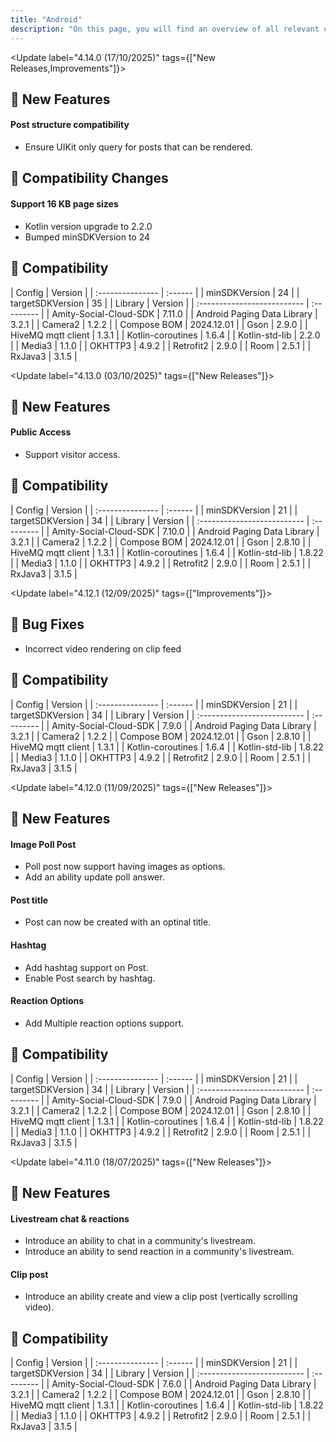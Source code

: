 ```yaml
---
title: "Android"
description: "On this page, you will find an overview of all relevant changes to the Social Plus UIKit"
---
```


<Update label="4.14.0  (17/10/2025)" tags={["New Releases,Improvements"]}>
  ## 🚀 New Features

  #### Post structure compatibility

  - Ensure UIKit only query for posts that can be rendered.

  ## 🚨 Compatibility Changes

  #### Support 16 KB page sizes

  - Kotlin version upgrade to 2.2.0
  - Bumped minSDKVersion to 24

  ## 🧩 Compatibility

  <AccordionGroup>
    <Accordion title="Android SDK" icon="gear">
      | Config           | Version |
      | :--------------- | :------ |
      | minSDKVersion    | 24      |
      | targetSDKVersion | 35      |
    </Accordion>
    <Accordion title="Dependencies" icon="book">
      | Library                     | Version    |
      | :-------------------------- | :--------- |
      | Amity-Social-Cloud-SDK      | 7.11.0     |
      | Android Paging Data Library | 3.2.1      |
      | Camera2                     | 1.2.2      |
      | Compose BOM                 | 2024.12.01 |
      | Gson                        | 2.9.0      |
      | HiveMQ mqtt client          | 1.3.1      |
      | Kotlin-coroutines           | 1.6.4      |
      | Kotlin-std-lib              | 2.2.0      |
      | Media3                      | 1.1.0      |
      | OKHTTP3                     | 4.9.2      |
      | Retrofit2                   | 2.9.0      |
      | Room                        | 2.5.1      |
      | RxJava3                     | 3.1.5      |
    </Accordion>
  </AccordionGroup>
</Update>

<Update label="4.13.0  (03/10/2025)" tags={["New Releases"]}>
  ## 🚀 New Features

  #### Public Access
  - Support visitor access.

  ## 🧩 Compatibility

  <AccordionGroup>
    <Accordion title="Android SDK" icon="gear">
      | Config           | Version |
      | :--------------- | :------ |
      | minSDKVersion    | 21      |
      | targetSDKVersion | 34      |
    </Accordion>
    <Accordion title="Dependencies" icon="book">
      | Library                     | Version    |
      | :-------------------------- | :--------- |
      | Amity-Social-Cloud-SDK      | 7.10.0     |
      | Android Paging Data Library | 3.2.1      |
      | Camera2                     | 1.2.2      |
      | Compose BOM                 | 2024.12.01 |
      | Gson                        | 2.8.10     |
      | HiveMQ mqtt client          | 1.3.1      |
      | Kotlin-coroutines           | 1.6.4      |
      | Kotlin-std-lib              | 1.8.22     |
      | Media3                      | 1.1.0      |
      | OKHTTP3                     | 4.9.2      |
      | Retrofit2                   | 2.9.0      |
      | Room                        | 2.5.1      |
      | RxJava3                     | 3.1.5      |
    </Accordion>
  </AccordionGroup>
</Update>

<Update label="4.12.1  (12/09/2025)" tags={["Improvements"]}>
  ## 🐞 Bug Fixes

  - Incorrect video rendering on clip feed

  ## 🧩 Compatibility

  <AccordionGroup>
    <Accordion title="Android SDK" icon="gear">
      | Config           | Version |
      | :--------------- | :------ |
      | minSDKVersion    | 21      |
      | targetSDKVersion | 34      |
    </Accordion>
    <Accordion title="Dependencies" icon="book">
      | Library                     | Version    |
      | :-------------------------- | :--------- |
      | Amity-Social-Cloud-SDK      | 7.9.0      |
      | Android Paging Data Library | 3.2.1      |
      | Camera2                     | 1.2.2      |
      | Compose BOM                 | 2024.12.01 |
      | Gson                        | 2.8.10     |
      | HiveMQ mqtt client          | 1.3.1      |
      | Kotlin-coroutines           | 1.6.4      |
      | Kotlin-std-lib              | 1.8.22     |
      | Media3                      | 1.1.0      |
      | OKHTTP3                     | 4.9.2      |
      | Retrofit2                   | 2.9.0      |
      | Room                        | 2.5.1      |
      | RxJava3                     | 3.1.5      |
    </Accordion>
  </AccordionGroup>
</Update>

<Update label="4.12.0  (11/09/2025)" tags={["New Releases"]}>
  ## 🚀 New Features

  #### Image Poll Post
  - Poll post now support having images as options.
  - Add an ability update poll answer.

  #### Post title
  - Post can now be created with an optinal title.
  
  #### Hashtag
  - Add hashtag support on Post.
  - Enable Post search by hashtag.
  
  #### Reaction Options
  - Add Multiple reaction options support.

  ## 🧩 Compatibility

  <AccordionGroup>
    <Accordion title="Android SDK" icon="gear">
      | Config           | Version |
      | :--------------- | :------ |
      | minSDKVersion    | 21      |
      | targetSDKVersion | 34      |
    </Accordion>
    <Accordion title="Dependencies" icon="book">
      | Library                     | Version    |
      | :-------------------------- | :--------- |
      | Amity-Social-Cloud-SDK      | 7.9.0      |
      | Android Paging Data Library | 3.2.1      |
      | Camera2                     | 1.2.2      |
      | Compose BOM                 | 2024.12.01 |
      | Gson                        | 2.8.10     |
      | HiveMQ mqtt client          | 1.3.1      |
      | Kotlin-coroutines           | 1.6.4      |
      | Kotlin-std-lib              | 1.8.22     |
      | Media3                      | 1.1.0      |
      | OKHTTP3                     | 4.9.2      |
      | Retrofit2                   | 2.9.0      |
      | Room                        | 2.5.1      |
      | RxJava3                     | 3.1.5      |
    </Accordion>
  </AccordionGroup>
</Update>

<Update label="4.11.0  (18/07/2025)" tags={["New Releases"]}>
  ## 🚀 New Features

  #### Livestream chat & reactions
  - Introduce an ability to chat in a community's livestream.
  - Introduce an ability to send reaction in a community's livestream.
  
  #### Clip post
  - Introduce an ability create and view a clip post (vertically scrolling video).

  ## 🧩 Compatibility

  <AccordionGroup>
    <Accordion title="Android SDK" icon="gear">
      | Config           | Version |
      | :--------------- | :------ |
      | minSDKVersion    | 21      |
      | targetSDKVersion | 34      |
    </Accordion>
    <Accordion title="Dependencies" icon="book">
      | Library                     | Version    |
      | :-------------------------- | :--------- |
      | Amity-Social-Cloud-SDK      | 7.6.0      |
      | Android Paging Data Library | 3.2.1      |
      | Camera2                     | 1.2.2      |
      | Compose BOM                 | 2024.12.01 |
      | Gson                        | 2.8.10     |
      | HiveMQ mqtt client          | 1.3.1      |
      | Kotlin-coroutines           | 1.6.4      |
      | Kotlin-std-lib              | 1.8.22     |
      | Media3                      | 1.1.0      |
      | OKHTTP3                     | 4.9.2      |
      | Retrofit2                   | 2.9.0      |
      | Room                        | 2.5.1      |
      | RxJava3                     | 3.1.5      |
    </Accordion>
  </AccordionGroup>
</Update>